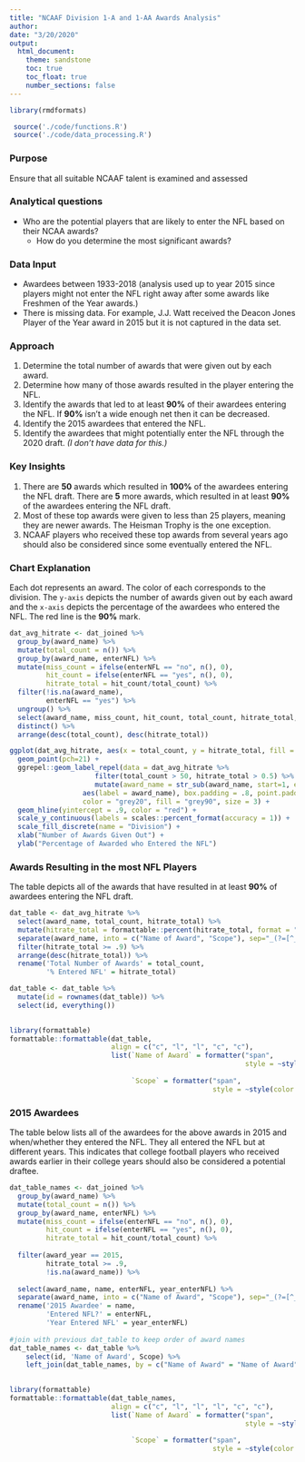 ```yaml
---
title: "NCAAF Division 1-A and 1-AA Awards Analysis"
author: 
date: "3/20/2020"
output: 
  html_document:
    theme: sandstone
    toc: true
    toc_float: true
    number_sections: false
---
```

```r
library(rmdformats)
```

```r
 source('./code/functions.R')
 source('./code/data_processing.R')
```


### Purpose
Ensure that all suitable NCAAF talent is examined and assessed    
    
    
### Analytical questions
* Who are the potential players that are likely to enter the NFL based on their NCAA awards?    
    + How do you determine the most significant awards?    
    
    
### Data Input
* Awardees between 1933-2018 (analysis used up to year 2015 since players might not enter the NFL right away after some awards like Freshmen of the Year awards.)
* There is missing data. For example, J.J. Watt received the Deacon Jones Player of the Year award in 2015 but it is not captured in the data set.      
    
    
### Approach
1. Determine the total number of awards that were given out by each award. 
2. Determine how many of those awards resulted in the player entering the NFL.
3. Identify the awards that led to at least **90%** of their awardees entering the NFL. If **90%** isn't a wide enough net then it can be decreased. 
4. Identify the 2015 awardees that entered the NFL. 
5. Identify the awardees that might potentially enter the NFL through the 2020 draft. *(I don't have data for this.)*    
    
    
### Key Insights
1. There are **50** awards which resulted in **100%** of the awardees entering the NFL draft. There are **5** more awards, which resulted in at least **90%** of the awardees entering the NFL draft. 
2. Most of these top awards were given to less than 25 players, meaning they are newer awards. The Heisman Trophy is the one exception.
3. NCAAF players who received these top awards from several years ago should also be considered since some eventually entered the NFL.             
    
    
### Chart Explanation
Each dot represents an award. The color of each corresponds to the division. The `y-axis` depicts the number of awards given out by each award and the `x-axis` depicts the percentage of the awardees who entered the NFL. The red line is the **90%** mark. 

```r
dat_avg_hitrate <- dat_joined %>% 
  group_by(award_name) %>% 
  mutate(total_count = n()) %>% 
  group_by(award_name, enterNFL) %>% 
  mutate(miss_count = ifelse(enterNFL == "no", n(), 0),
         hit_count = ifelse(enterNFL == "yes", n(), 0),
         hitrate_total = hit_count/total_count) %>% 
  filter(!is.na(award_name),
         enterNFL == "yes") %>% 
  ungroup() %>% 
  select(award_name, miss_count, hit_count, total_count, hitrate_total, division) %>% 
  distinct() %>% 
  arrange(desc(total_count), desc(hitrate_total)) 
```

```r
ggplot(dat_avg_hitrate, aes(x = total_count, y = hitrate_total, fill = division)) +
  geom_point(pch=21) +
  ggrepel::geom_label_repel(data = dat_avg_hitrate %>% 
                     filter(total_count > 50, hitrate_total > 0.5) %>% 
                     mutate(award_name = str_sub(award_name, start=1, end=-10)), 
                  aes(label = award_name), box.padding = .8, point.padding = .4, 
                  color = "grey20", fill = "grey90", size = 3) +
  geom_hline(yintercept = .9, color = "red") +
  scale_y_continuous(labels = scales::percent_format(accuracy = 1)) +
  scale_fill_discrete(name = "Division") +
  xlab("Number of Awards Given Out") +
  ylab("Percentage of Awarded who Entered the NFL")
```
    
    
### Awards Resulting in the most NFL Players
The table depicts all of the awards that have resulted in at least **90%** of awardees entering the NFL draft.     

```r
dat_table <- dat_avg_hitrate %>% 
  select(award_name, total_count, hitrate_total) %>% 
  mutate(hitrate_total = formattable::percent(hitrate_total, format = "d")) %>% 
  separate(award_name, into = c("Name of Award", "Scope"), sep="_(?=[^_]+$)") %>% 
  filter(hitrate_total >= .9) %>% 
  arrange(desc(hitrate_total)) %>% 
  rename('Total Number of Awards' = total_count,
         '% Entered NFL' = hitrate_total)

dat_table <- dat_table %>% 
  mutate(id = rownames(dat_table)) %>% 
  select(id, everything())
  
```


```r
library(formattable)
formattable::formattable(dat_table, 
                         align = c("c", "l", "l", "c", "c"),
                         list(`Name of Award` = formatter("span",
                                                          style = ~style(color = "grey20", 
                                                                         font.weight = "bold")),
                              `Scope` = formatter("span",
                                                  style = ~style(color = "grey"))))

```
    
    
### 2015 Awardees 
The table below lists all of the awardees for the above awards in 2015 and when/whether they entered the NFL. They all entered the NFL but at different years. This indicates that college football players who received awards earlier in their college years should also be considered a potential draftee.    

```r
dat_table_names <- dat_joined %>% 
  group_by(award_name) %>% 
  mutate(total_count = n()) %>% 
  group_by(award_name, enterNFL) %>% 
  mutate(miss_count = ifelse(enterNFL == "no", n(), 0),
         hit_count = ifelse(enterNFL == "yes", n(), 0),
         hitrate_total = hit_count/total_count) %>% 
  
  filter(award_year == 2015,
         hitrate_total >= .9,
         !is.na(award_name)) %>% 
  
  select(award_name, name, enterNFL, year_enterNFL) %>% 
  separate(award_name, into = c("Name of Award", "Scope"), sep="_(?=[^_]+$)") %>% 
  rename('2015 Awardee' = name,
         'Entered NFL?' = enterNFL,
         'Year Entered NFL' = year_enterNFL)
  
#join with previous dat_table to keep order of award names
dat_table_names <- dat_table %>% 
    select(id, 'Name of Award', Scope) %>% 
    left_join(dat_table_names, by = c("Name of Award" = "Name of Award", "Scope" = "Scope"))
 
```

```r
library(formattable)
formattable::formattable(dat_table_names, 
                         align = c("c", "l", "l", "l", "c", "c"),
                         list(`Name of Award` = formatter("span",
                                                          style = ~style(color = "grey20", 
                                                                         font.weight = "bold")),
                              `Scope` = formatter("span",
                                                  style = ~style(color = "grey"))))

```

